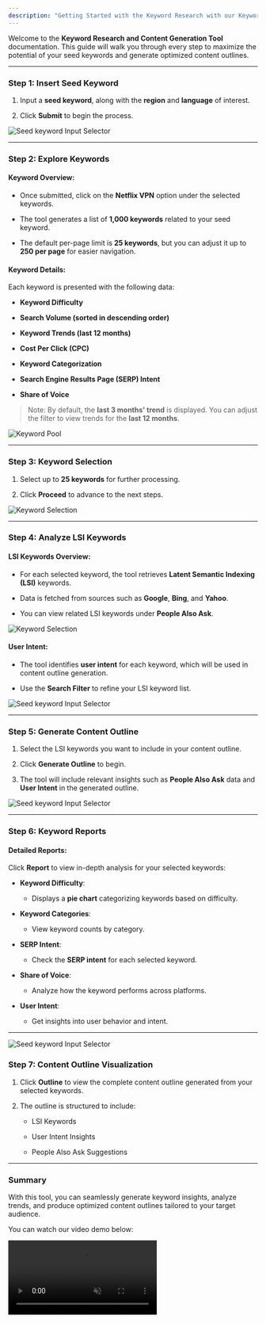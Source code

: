 ```yaml
---
description: "Getting Started with the Keyword Research with our Keyword Analyzer"
---
```


Welcome to the **Keyword Research and Content Generation Tool** documentation. This guide will walk you through every step to maximize the potential of your seed keywords and generate optimized content outlines.

***

### Step 1: Insert Seed Keyword

1. Input a **seed keyword**, along with the **region** and **language** of interest.

2. Click **Submit** to begin the process.

<img alt="Seed keyword Input Selector" classname="block dark:hidden" src="/images/input-selector.png" />

***

### Step 2: Explore Keywords

#### Keyword Overview:

* Once submitted, click on the **Netflix VPN** option under the selected keywords.

* The tool generates a list of **1,000 keywords** related to your seed keyword.

* The default per-page limit is **25 keywords**, but you can adjust it up to **250 per page** for easier navigation.

#### Keyword Details:

Each keyword is presented with the following data:

* **Keyword Difficulty**

* **Search Volume (sorted in descending order)**

* **Keyword Trends (last 12 months)**

* **Cost Per Click (CPC)**

* **Keyword Categorization**

* **Search Engine Results Page (SERP) Intent**

* **Share of Voice**

> Note: By default, the **last 3 months' trend** is displayed. You can adjust the filter to view trends for the **last 12 months**.

<img alt="Keyword Pool" classname="block dark:hidden" src="/images/keyword-pool.png" />

***

### Step 3: Keyword Selection

1. Select up to **25 keywords** for further processing.

2. Click **Proceed** to advance to the next steps.

<img alt="Keyword Selection" classname="block dark:hidden" src="/images/keyword-pool-selection.png" />

***

### Step 4: Analyze LSI Keywords

#### LSI Keywords Overview:

* For each selected keyword, the tool retrieves **Latent Semantic Indexing (LSI)** keywords.

* Data is fetched from sources such as **Google**, **Bing**, and **Yahoo**.

* You can view related LSI keywords under **People Also Ask**.

<img alt="Keyword Selection" classname="block dark:hidden" src="/images/keyword-pool-selection.png" />

#### User Intent:

* The tool identifies **user intent** for each keyword, which will be used in content outline generation.

* Use the **Search Filter** to refine your LSI keyword list.

<img alt="Seed keyword Input Selector" classname="block dark:hidden" src="/images/user-intent.png" />

***

### Step 5: Generate Content Outline

1. Select the LSI keywords you want to include in your content outline.

2. Click **Generate Outline** to begin.

3. The tool will include relevant insights such as **People Also Ask** data and **User Intent** in the generated outline.

<img alt="Seed keyword Input Selector" classname="block dark:hidden" src="/images/content-outline-generated.png" />

***

### Step 6: Keyword Reports

#### Detailed Reports:

Click **Report** to view in-depth analysis for your selected keywords:

* **Keyword Difficulty**:

  * Displays a **pie chart** categorizing keywords based on difficulty.

* **Keyword Categories**:

  * View keyword counts by category.

* **SERP Intent**:

  * Check the **SERP intent** for each selected keyword.

* **Share of Voice**:

  * Analyze how the keyword performs across platforms.

* **User Intent**:

  * Get insights into user behavior and intent.

***

<img alt="Seed keyword Input Selector" classname="block dark:hidden" src="/images/keyword-report.png" />

### Step 7: Content Outline Visualization

1. Click **Outline** to view the complete content outline generated from your selected keywords.

2. The outline is structured to include:

   * LSI Keywords

   * User Intent Insights

   * People Also Ask Suggestions

***

### Summary

With this tool, you can seamlessly generate keyword insights, analyze trends, and produce optimized content outlines tailored to your target audience.

You can watch our video demo below:

<video controls autoplay muted loop className="block dark:hidden" src="/videos/keyword-analyzer-demo.mp4" type="video/mp4" alt="Keyword Research Report Demo" />